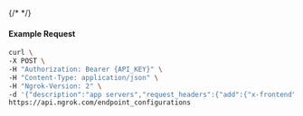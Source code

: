 {/* <!-- Code generated for API Clients. DO NOT EDIT. --> */}

#### Example Request
```bash
curl \
-X POST \
-H "Authorization: Bearer {API_KEY}" \
-H "Content-Type: application/json" \
-H "Ngrok-Version: 2" \
-d '{"description":"app servers","request_headers":{"add":{"x-frontend":"ngrok"},"remove":["cache-control"]},"type":"https"}' \
https://api.ngrok.com/endpoint_configurations
```